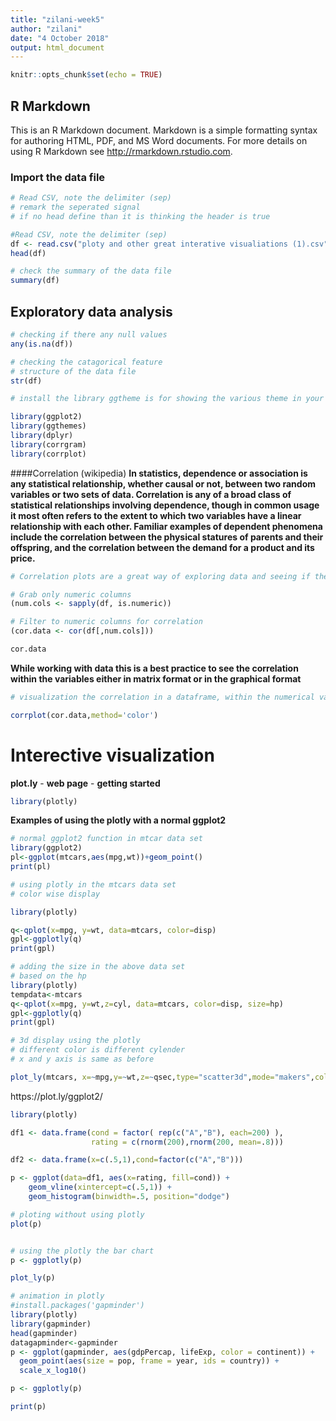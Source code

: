 ---
title: "zilani-week5"
author: "zilani"
date: "4 October 2018"
output: html_document
---

```{r setup, include=FALSE}
knitr::opts_chunk$set(echo = TRUE)
```

## R Markdown

This is an R Markdown document. Markdown is a simple formatting syntax for authoring HTML, PDF, and MS Word documents. For more details on using R Markdown see <http://rmarkdown.rstudio.com>.

### Import the data file

```{r}
# Read CSV, note the delimiter (sep)
# remark the seperated signal
# if no head define than it is thinking the header is true

```

```{r}
#Read CSV, note the delimiter (sep)
df <- read.csv("ploty and other great interative visualiations (1).csv", sep=';')
head(df)

```


```{r}
# check the summary of the data file
summary(df)
```

## Exploratory data analysis

```{r}
# checking if there any null values
any(is.na(df))
```

```{r}

# checking the catagorical feature
# structure of the data file
str(df)
```

```{r}
# install the library ggtheme is for showing the various theme in your projects.

library(ggplot2)
library(ggthemes)
library(dplyr)
library(corrgram)
library(corrplot)
```

####Correlation (wikipedia)
**In statistics, dependence or association is any statistical relationship, whether causal or not, between two random variables or two sets of data. Correlation is any of a broad class of statistical relationships involving dependence, though in common usage it most often refers to the extent to which two variables have a linear relationship with each other. Familiar examples of dependent phenomena include the correlation between the physical statures of parents and their offspring, and the correlation between the demand for a product and its price.**


```{r}
# Correlation plots are a great way of exploring data and seeing if there are any interaction terms. Let's start off by just grabbing the numeric data (we can't see correlation for categorical data):

# Grab only numeric columns
(num.cols <- sapply(df, is.numeric))

# Filter to numeric columns for correlation
(cor.data <- cor(df[,num.cols]))

cor.data
```


**While working with data this is a best practice to see the correlation within the variables either in matrix format or in the graphical format**

```{r}
# visualization the correlation in a dataframe, within the numerical variables

corrplot(cor.data,method='color')
```


# Interective visualization


**plot.ly**
  - **web page**
  - **getting started**
  
```{r}
library(plotly)
```


**Examples of using the plotly with a normal ggplot2**

```{r}

# normal ggplot2 function in mtcar data set
library(ggplot2)
pl<-ggplot(mtcars,aes(mpg,wt))+geom_point()
print(pl)
```


```{r}
# using plotly in the mtcars data set 
# color wise display

library(plotly)

q<-qplot(x=mpg, y=wt, data=mtcars, color=disp)
gpl<-ggplotly(q)
print(gpl)

```


```{r}
# adding the size in the above data set
# based on the hp
library(plotly)
tempdata<-mtcars
q<-qplot(x=mpg, y=wt,z=cyl, data=mtcars, color=disp, size=hp)
gpl<-ggplotly(q)
print(gpl)


```


```{r}

# 3d display using the plotly
# different color is different cylender
# x and y axis is same as before

plot_ly(mtcars, x=~mpg,y=~wt,z=~qsec,type="scatter3d",mode="makers",color=~cyl)
```




https://plot.ly/ggplot2/


```{r echo=FALSE}
library(plotly)

df1 <- data.frame(cond = factor( rep(c("A","B"), each=200) ),
                  rating = c(rnorm(200),rnorm(200, mean=.8)))

df2 <- data.frame(x=c(.5,1),cond=factor(c("A","B")))

p <- ggplot(data=df1, aes(x=rating, fill=cond)) +
    geom_vline(xintercept=c(.5,1)) +
    geom_histogram(binwidth=.5, position="dodge")

# ploting without using plotly
plot(p)


# using the plotly the bar chart
p <- ggplotly(p)

plot_ly(p)


```


```{r}
# animation in plotly
#install.packages('gapminder')
library(plotly)
library(gapminder)
head(gapminder)
datagapminder<-gapminder
p <- ggplot(gapminder, aes(gdpPercap, lifeExp, color = continent)) +
  geom_point(aes(size = pop, frame = year, ids = country)) +
  scale_x_log10()

p <- ggplotly(p)

print(p)
```

